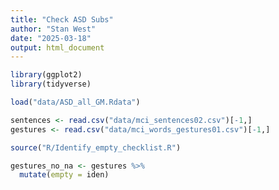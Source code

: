 ```yaml
---
title: "Check ASD Subs"
author: "Stan West"
date: "2025-03-18"
output: html_document
---
```


```r
library(ggplot2)
library(tidyverse)

load("data/ASD_all_GM.Rdata")

sentences <- read.csv("data/mci_sentences02.csv")[-1,]
gestures <- read.csv("data/mci_words_gestures01.csv")[-1,]

source("R/Identify_empty_checklist.R")

```



```r
gestures_no_na <- gestures %>%
  mutate(empty = iden)
```

